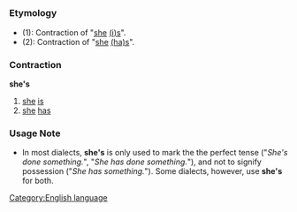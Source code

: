 =={{en}}==
[[Category:English language]]
===Etymology===
*(1): Contraction of "[[she]] [[is|(i)s]]".
*(2): Contraction of "[[she]] [[has|(ha)s]]".
===Contraction===
'''she's'''

#[[she]] [[is]]
#[[she]] [[has]]
===Usage Note===
*In most dialects, '''she's''' is only used to mark the the perfect tense ("''She's done something.''", "''She has done something.''"), and not to signify possession ("''She has something.''"). Some dialects, however, use '''she's''' for both.